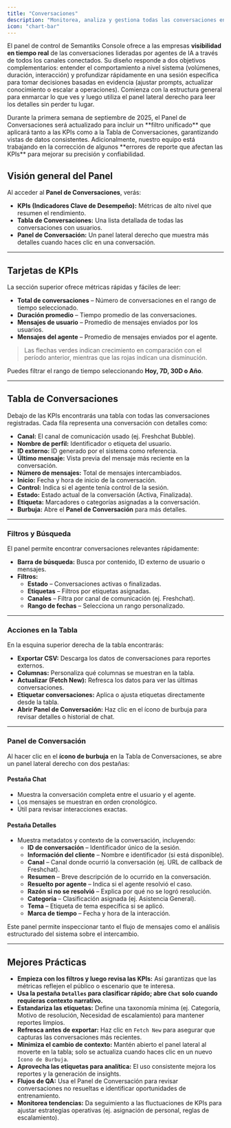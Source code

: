 ```yaml
---
title: "Conversaciones"
description: "Monitorea, analiza y gestiona todas las conversaciones entre usuarios y Agentes"
icon: "chart-bar"
---
```


El panel de control de Semantiks Console ofrece a las empresas **visibilidad en tiempo real** de las conversaciones lideradas por agentes de IA a través de todos los canales conectados. Su diseño responde a dos objetivos complementarios: entender el comportamiento a nivel sistema (volúmenes, duración, interacción) y profundizar rápidamente en una sesión específica para tomar decisiones basadas en evidencia (ajustar prompts, actualizar conocimiento o escalar a operaciones). Comienza con la estructura general para enmarcar lo que ves y luego utiliza el panel lateral derecho para leer los detalles sin perder tu lugar.

<Note>
Durante la primera semana de septiembre de 2025, el Panel de Conversaciones será actualizado para incluir un **filtro unificado** que aplicará tanto a las KPIs como a la Tabla de Conversaciones, garantizando vistas de datos consistentes.  
Adicionalmente, nuestro equipo está trabajando en la corrección de algunos **errores de reporte que afectan las KPIs** para mejorar su precisión y confiabilidad.
</Note>

## Visión general del Panel

Al acceder al **Panel de Conversaciones**, verás:

- **KPIs (Indicadores Clave de Desempeño):** Métricas de alto nivel que resumen el rendimiento.  
- **Tabla de Conversaciones:** Una lista detallada de todas las conversaciones con usuarios.  
- **Panel de Conversación:** Un panel lateral derecho que muestra más detalles cuando haces clic en una conversación.  

---

## Tarjetas de KPIs

La sección superior ofrece métricas rápidas y fáciles de leer:

- **Total de conversaciones** – Número de conversaciones en el rango de tiempo seleccionado.  
- **Duración promedio** – Tiempo promedio de las conversaciones.  
- **Mensajes de usuario** – Promedio de mensajes enviados por los usuarios.  
- **Mensajes del agente** – Promedio de mensajes enviados por el agente.  

> Las flechas verdes indican crecimiento en comparación con el período anterior, mientras que las rojas indican una disminución.  

Puedes filtrar el rango de tiempo seleccionando **Hoy, 7D, 30D o Año**.  

---

## Tabla de Conversaciones

Debajo de las KPIs encontrarás una tabla con todas las conversaciones registradas. Cada fila representa una conversación con detalles como:

- **Canal:** El canal de comunicación usado (ej. Freshchat Bubble).  
- **Nombre de perfil:** Identificador o etiqueta del usuario.  
- **ID externo:** ID generado por el sistema como referencia.  
- **Último mensaje:** Vista previa del mensaje más reciente en la conversación.  
- **Número de mensajes:** Total de mensajes intercambiados.  
- **Inicio:** Fecha y hora de inicio de la conversación.  
- **Control:** Indica si el agente tenía control de la sesión.  
- **Estado:** Estado actual de la conversación (Activa, Finalizada).  
- **Etiqueta:** Marcadores o categorías asignadas a la conversación.  
- **Burbuja:** Abre el **Panel de Conversación** para más detalles.  

---

### Filtros y Búsqueda

El panel permite encontrar conversaciones relevantes rápidamente:

- **Barra de búsqueda:** Busca por contenido, ID externo de usuario o mensajes.  
- **Filtros:**  
  - **Estado** – Conversaciones activas o finalizadas.  
  - **Etiquetas** – Filtros por etiquetas asignadas.  
  - **Canales** – Filtra por canal de comunicación (ej. Freshchat).  
  - **Rango de fechas** – Selecciona un rango personalizado.  

---

### Acciones en la Tabla

En la esquina superior derecha de la tabla encontrarás:  

- **Exportar CSV:** Descarga los datos de conversaciones para reportes externos.  
- **Columnas:** Personaliza qué columnas se muestran en la tabla.  
- **Actualizar (Fetch New):** Refresca los datos para ver las últimas conversaciones.  
- **Etiquetar conversaciones:** Aplica o ajusta etiquetas directamente desde la tabla.  
- **Abrir Panel de Conversación:** Haz clic en el ícono de burbuja para revisar detalles o historial de chat.  

---

### Panel de Conversación

Al hacer clic en el **ícono de burbuja** en la Tabla de Conversaciones, se abre un panel lateral derecho con dos pestañas:  

#### Pestaña Chat  
- Muestra la conversación completa entre el usuario y el agente.  
- Los mensajes se muestran en orden cronológico.  
- Útil para revisar interacciones exactas.  

#### Pestaña Detalles  
- Muestra metadatos y contexto de la conversación, incluyendo:  
  - **ID de conversación** – Identificador único de la sesión.  
  - **Información del cliente** – Nombre e identificador (si está disponible).  
  - **Canal** – Canal donde ocurrió la conversación (ej. URL de callback de Freshchat).  
  - **Resumen** – Breve descripción de lo ocurrido en la conversación.  
  - **Resuelto por agente** – Indica si el agente resolvió el caso.  
  - **Razón si no se resolvió** – Explica por qué no se logró resolución.  
  - **Categoría** – Clasificación asignada (ej. Asistencia General).  
  - **Tema** – Etiqueta de tema específica si se aplicó.  
  - **Marca de tiempo** – Fecha y hora de la interacción.  

Este panel permite inspeccionar tanto el flujo de mensajes como el análisis estructurado del sistema sobre el intercambio.  

---

## Mejores Prácticas

- **Empieza con los filtros y luego revisa las KPIs:** Así garantizas que las métricas reflejen el público o escenario que te interesa.  
- **Usa la pestaña `Detalles` para clasificar rápido; abre `Chat` solo cuando requieras contexto narrativo.**  
- **Estandariza las etiquetas:** Define una taxonomía mínima (ej. Categoría, Motivo de resolución, Necesidad de escalamiento) para mantener reportes limpios.  
- **Refresca antes de exportar:** Haz clic en `Fetch New` para asegurar que capturas las conversaciones más recientes.  
- **Minimiza el cambio de contexto:** Mantén abierto el panel lateral al moverte en la tabla; solo se actualiza cuando haces clic en un nuevo `Ícono de Burbuja`.  
- **Aprovecha las etiquetas para analítica:** El uso consistente mejora los reportes y la generación de insights.  
- **Flujos de QA:** Usa el Panel de Conversación para revisar conversaciones no resueltas e identificar oportunidades de entrenamiento.  
- **Monitorea tendencias:** Da seguimiento a las fluctuaciones de KPIs para ajustar estrategias operativas (ej. asignación de personal, reglas de escalamiento).  
